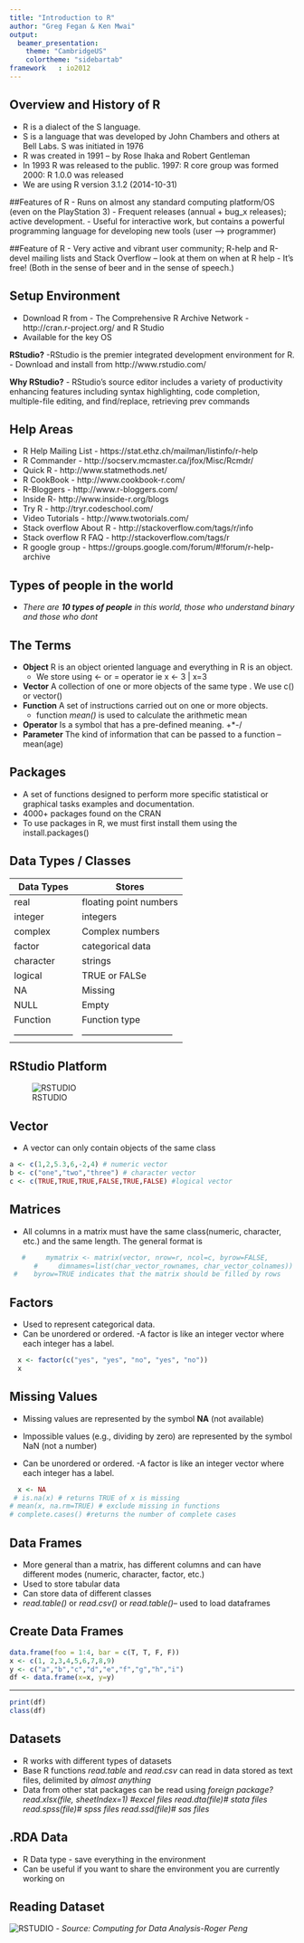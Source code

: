 ```yaml
---
title: "Introduction to R"
author: "Greg Fegan & Ken Mwai"
output:
  beamer_presentation:
    theme: "CambridgeUS"
    colortheme: "sidebartab"
framework   : io2012
---
```


## Overview and History of R

  - R is a dialect of the S language.
  - S is a language that was developed by John Chambers and others at Bell Labs. S was initiated in 1976
  - R was created in 1991 – by Rose Ihaka and Robert Gentleman
  - In 1993 R was released to the public. 1997: R core group was formed 2000: R 1.0.0 was released
  - We are using R version 3.1.2 (2014-10-31) 


##Features of R
 - Runs on almost any standard computing platform/OS (even on the PlayStation 3)
 - Frequent releases (annual + bug_x releases); active development.
 - Useful for interactive work, but contains a powerful programming language for developing new tools (user --> programmer)



##Feature of R
 - Very active and vibrant user community; R-help and R-devel mailing lists and Stack Overflow – look at them on when at R help
 - It's free! (Both in the sense of beer and in the sense of speech.)

  
## Setup Environment
 - Download  R from - The Comprehensive R Archive Network -http://cran.r-project.org/ and R Studio 
  - Available for the key OS \newline
  
 **RStudio?**
 -RStudio is the premier integrated development environment for R. - Download and install from http://www.rstudio.com/

**Why RStudio?**
 - RStudio's source editor includes a variety of productivity enhancing features including syntax highlighting, code completion, multiple-file editing, and find/replace, retrieving prev commands
 
 
## Help Areas
  - R Help Mailing List - https://stat.ethz.ch/mailman/listinfo/r-help
  - R Commander - http://socserv.mcmaster.ca/jfox/Misc/Rcmdr/
  - Quick R - http://www.statmethods.net/
  - R CookBook - http://www.cookbook-r.com/
  - R-Bloggers - http://www.r-bloggers.com/
  - Inside R- http://www.inside-r.org/blogs
  - Try R - http://tryr.codeschool.com/
  - Video Tutorials - http://www.twotorials.com/
  - Stack overflow About R - http://stackoverflow.com/tags/r/info
  - Stack overflow R FAQ - http://stackoverflow.com/tags/r
  - R google group - https://groups.google.com/forum/#!forum/r-help-archive


## Types of people in the world

 - *There are **10 types of people** in this world, those who understand binary and those who dont*

## The Terms

  - **Object** R is an object oriented language and everything in R is an object. 
      - We store using <- or = operator ie  x <- 3 | x=3
  - **Vector** A collection of one or more objects of the same type . We use c() or vector()
  - **Function** A set of instructions carried out on one or more objects.
    - function *mean()* is used to calculate the arithmetic mean
  - **Operator** Is a symbol that has a pre-defined meaning. +\*-/
  - **Parameter** The kind of information that can be passed to a function – mean(age)

## Packages

  - A set of functions designed to perform more specific statistical or graphical tasks examples and documentation.
  - 4000+ packages found on the CRAN
  - To use packages in R, we must first install them using the install.packages()

## Data Types / Classes

  
Data Types          | Stores                    | 
--------------------|---------------------------|
real                | floating point numbers    | 
integer             | integers                  |
complex             | Complex numbers           |
factor              | categorical data          | 
character           | strings                   | 
logical             | TRUE or FALSe             | 
NA                  | Missing                   |
NULL                | Empty                     |
Function            | Function type             | 
--------------------|------------------------------

## RStudio Platform
![RSTUDIO](rstudio.png)

## Vector

- A vector can only contain objects of the same class

```r
a <- c(1,2,5.3,6,-2,4) # numeric vector
b <- c("one","two","three") # character vector
c <- c(TRUE,TRUE,TRUE,FALSE,TRUE,FALSE) #logical vector
```

## Matrices

  - All columns in a matrix must have the same class(numeric, character, etc.) and the same length. The general format is
```r
   #     mymatrix <- matrix(vector, nrow=r, ncol=c, byrow=FALSE,
      #     dimnames=list(char_vector_rownames, char_vector_colnames)) 
 #    byrow=TRUE indicates that the matrix should be filled by rows
```

## Factors
 - Used to represent categorical data. 
 - Can be unordered or ordered.
    -A factor is like an integer vector where each integer has a label.
```r
  x <- factor(c("yes", "yes", "no", "yes", "no"))
  x
```



## Missing Values
 - Missing values are represented by the symbol **NA** (not available)
 - Impossible values (e.g., dividing by zero) are represented by the symbol NaN (not a number)

 - Can be unordered or ordered.
    -A factor is like an integer vector where each integer has a label.
```r
  x <- NA
 # is.na(x) # returns TRUE of x is missing
# mean(x, na.rm=TRUE) # exclude missing in functions
# complete.cases() #returns the number of complete cases

```

## Data Frames

 - More general than a matrix, has different columns and can have different modes (numeric, character, factor, etc.)
 - Used to store tabular data
 - Can store data of different classes
 - *read.table()* or *read.csv()*  or *read.table()*– used to load dataframes
 
## Create Data Frames
```r
data.frame(foo = 1:4, bar = c(T, T, F, F))
x <- c(1, 2,3,4,5,6,7,8,9)
y <- c("a","b","c","d","e","f","g","h","i")
df <- data.frame(x=x, y=y)
```


* * *
```r
print(df)
class(df)
```


## Datasets

- R works with different types of datasets 
- Base R functions *read.table* and *read.csv* can read in data stored as text files, delimited by *almost anything* 
- Data from other stat packages can be read using  *foreign package?*  \newline
  *read.xlsx(file, sheetIndex=1) #excel files* \newline
  *read.dta(file)# stata files*   *read.spss(file)# spss files* *read.ssd(file)# sas files*

## .RDA Data 
 - R Data type - save everything in the environment
 - Can be useful if you want to share the environment you are currently working on
   

## Reading Dataset
![RSTUDIO](read_datasets.png)
- *Source: Computing for Data Analysis-Roger Peng*


  
  


 

